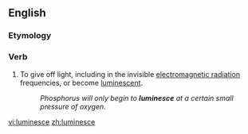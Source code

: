 ==English==

===Etymology===
{{back-form|luminescent}}

===Verb===
{{en-verb|luminesc|ing}}

# To give off light, including in the invisible [[electromagnetic radiation]] frequencies, or become [[luminescent]].
#:''Phosphorus will only begin to '''luminesce''' at a certain small pressure of oxygen.''

[[vi:luminesce]]
[[zh:luminesce]]